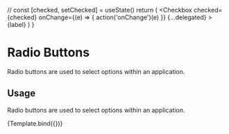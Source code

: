 
<Meta title='Form Controls' component={Checkbox} />

  // const [checked, setChecked] = useState()
  return (
    <Checkbox
      checked={checked}
      onChange={(e) => {
        action('onChange')(e)
      }}
      {...delegated}
    >
      {label}
    </Checkbox>
  )
}

# Radio Buttons

Radio buttons are used to select options within an application.

## Usage

Radio buttons are used to select options within an application.

<Preview withToolbar>
  <Story
    name='Checkbox'
    argTypes={{
      checked: {
        control: {type: 'boolean'},
      },
      disabled: {
        control: {type: 'boolean'},
      },
      label: {
        control: {type: 'text'},
      },
    }}
    args={{
      checked: false,
      disabled: false,
      label: 'This is a radio button',
    }}
  >
    {Template.bind({})}
  </Story>
</Preview>
